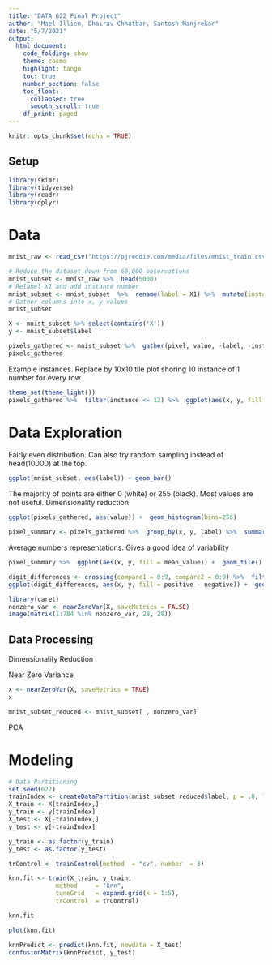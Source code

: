 ```yaml
---
title: "DATA 622 Final Project"
author: "Mael Illien, Dhairav Chhatbar, Santosh Manjrekar"
date: "5/7/2021"
output: 
  html_document:
    code_folding: show
    theme: cosmo
    highlight: tango
    toc: true
    number_section: false
    toc_float:
      collapsed: true
      smooth_scroll: true
    df_print: paged
---
```


```r
knitr::opts_chunk$set(echo = TRUE)
```

## Setup

```r
library(skimr)
library(tidyverse)
library(readr)
library(dplyr)
```

# Data

```r
mnist_raw <- read_csv("https://pjreddie.com/media/files/mnist_train.csv", col_names = FALSE)
```

```r
# Reduce the dataset down from 60,000 observations
mnist_subset <- mnist_raw %>%  head(5000)
# Relabel X1 and add instance number
mnist_subset <- mnist_subset  %>%  rename(label = X1) %>%  mutate(instance = row_number())
# Gather columns into x, y values
mnist_subset 
```

```r
X <- mnist_subset %>% select(contains('X'))
y <- mnist_subset$label 
```


```r
pixels_gathered <- mnist_subset %>%  gather(pixel, value, -label, -instance) %>%  tidyr::extract(pixel, "pixel", "(\\d+)", convert = TRUE) %>%  mutate(pixel = pixel - 2, x = pixel %% 28, y = 28 - pixel %/% 28)
pixels_gathered
```


Example instances. Replace by 10x10 tile plot shoring 10 instance of 1 number for every row

```r
theme_set(theme_light())
pixels_gathered %>%  filter(instance <= 12) %>%  ggplot(aes(x, y, fill = value)) +  geom_tile() +  facet_wrap(~ instance + label) + scale_fill_gradient(low = "white", high = "black")
```


# Data Exploration

Fairly even distribution. Can also try random sampling instead of head(10000) at the top.

```r
ggplot(mnist_subset, aes(label)) + geom_bar()
```

The majority of points are either 0 (white) or 255 (black). Most values are not useful. Dimensionality reduction


```r
ggplot(pixels_gathered, aes(value)) +  geom_histogram(bins=256)
```

```r
pixel_summary <- pixels_gathered %>%  group_by(x, y, label) %>%  summarize(mean_value = mean(value)) %>%  ungroup()
```

Average numbers representations. Gives a good idea of variability



```r
pixel_summary %>%  ggplot(aes(x, y, fill = mean_value)) +  geom_tile() +  scale_fill_gradient2(low = "white", high = "black", mid = "gray", midpoint = 127.5) +  facet_wrap(~ label, nrow = 2) +  labs(title = "Average value of each pixel in 10 MNIST digits",       fill = "Average value") +  theme_void()
```

```r
digit_differences <- crossing(compare1 = 0:9, compare2 = 0:9) %>%  filter(compare1 != compare2) %>%  mutate(negative = compare1, positive = compare2) %>%  gather(class, label, positive, negative) %>%  inner_join(pixel_summary, by = "label") %>%  select(-label) %>%  spread(class, mean_value)
ggplot(digit_differences, aes(x, y, fill = positive - negative)) +  geom_tile() +  scale_fill_gradient2(low = "blue", high = "red", mid = "white", midpoint = .5) +  facet_grid(compare2 ~ compare1) +  theme_void() +  labs(title = "Pixels that distinguish pairs of MNIST images",       subtitle = "Red means the pixel is darker for that row's digit, and blue means the pixel is darker for that column's digit.")

```

```r
library(caret)
nonzero_var <- nearZeroVar(X, saveMetrics = FALSE)
image(matrix(1:784 %in% nonzero_var, 28, 28))
```




## Data Processing

Dimensionality Reduction

Near Zero Variance

```r
x <- nearZeroVar(X, saveMetrics = TRUE)
x
```

```r
mnist_subset_reduced <- mnist_subset[ , nonzero_var]
```



PCA


# Modeling

```r
# Data Partitioning
set.seed(622)
trainIndex <- createDataPartition(mnist_subset_reduced$label, p = .8, list = FALSE, times = 1)
X_train <- X[trainIndex,]
y_train <- y[trainIndex]
X_test <- X[-trainIndex,]
y_test <- y[-trainIndex]

y_train <- as.factor(y_train)
y_test <- as.factor(y_test)
```

```r
trControl <- trainControl(method  = "cv", number  = 3)

knn.fit <- train(X_train, y_train,
             method     = "knn",
             tuneGrid   = expand.grid(k = 1:5),
             trControl  = trControl)
```

```r
knn.fit
```


```r
plot(knn.fit)
```

```r
knnPredict <- predict(knn.fit, newdata = X_test) 
confusionMatrix(knnPredict, y_test)
```
```r

```



